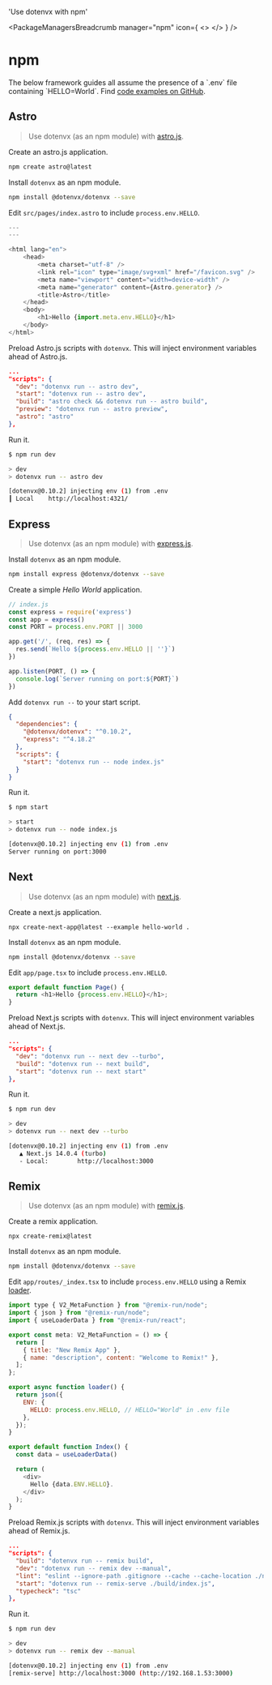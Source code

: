 

  'Use dotenvx with npm'

<PackageManagersBreadcrumb manager="npm" icon={
  <>
    <NpmIcon className="w-10 h-10 text-[#CB3837]" />
  </>
} />
# npm
<GuideHeading lead={description} />

<Note>
  The below framework guides all assume the presence of a `.env` file containing `HELLO=World`. Find <a href="https://github.com/dotenvx/examples/tree/master/package-managers/npm">code examples on GitHub</a>.
</Note>

<div className="not-prose grid grid-flow-col auto-cols-max gap-x-6 gap-y-10 items-center">
  <AstroIcon className="h-9 w-9 text-[#FF5D01]"/>
  <ExpressIcon className="h-9 w-9 text-[#000000] dark:invert"/>
  <NextIcon className="h-9 w-9 text-[#000000] dark:invert"/>
  <RemixIcon className="h-7 w-7 text-[#000000] dark:invert"/>
</div>

## Astro

> Use dotenvx (as an npm module) with [astro.js](https://github.com/withastro/astro).

Create an astro.js application.

```bash
npm create astro@latest
```

Install `dotenvx` as an npm module.

```bash
npm install @dotenvx/dotenvx --save
```

Edit `src/pages/index.astro` to include `process.env.HELLO`.

```js {{ title: 'src/pages/index.astro' }}
---
---

<html lang="en">
    <head>
        <meta charset="utf-8" />
        <link rel="icon" type="image/svg+xml" href="/favicon.svg" />
        <meta name="viewport" content="width=device-width" />
        <meta name="generator" content={Astro.generator} />
        <title>Astro</title>
    </head>
    <body>
        <h1>Hello {import.meta.env.HELLO}</h1>
    </body>
</html>
```

Preload Astro.js scripts with `dotenvx`. This will inject environment variables ahead of Astro.js.

```json {{ title: 'package.json' }}
...
"scripts": {
  "dev": "dotenvx run -- astro dev",
  "start": "dotenvx run -- astro dev",
  "build": "astro check && dotenvx run -- astro build",
  "preview": "dotenvx run -- astro preview",
  "astro": "astro"
},
```

Run it.

```bash {{ title: 'npm run dev' }}
$ npm run dev

> dev
> dotenvx run -- astro dev

[dotenvx@0.10.2] injecting env (1) from .env
┃ Local    http://localhost:4321/
```

## Express

> Use dotenvx (as an npm module) with [express.js](https://github.com/expressjs/express).

Install `dotenvx` as an npm module.

```bash
npm install express @dotenvx/dotenvx --save
```

Create a simple *Hello World* application.

```js {{ title: "index.js" }}
// index.js
const express = require('express')
const app = express()
const PORT = process.env.PORT || 3000

app.get('/', (req, res) => {
  res.send(`Hello ${process.env.HELLO || ''}`)
})

app.listen(PORT, () => {
  console.log(`Server running on port:${PORT}`)
})
```

Add `dotenvx run --` to your start script.

```json {{ title: "package.json" }}
{
  "dependencies": {
    "@dotenvx/dotenvx": "^0.10.2",
    "express": "^4.18.2"
  },
  "scripts": {
    "start": "dotenvx run -- node index.js"
  }
}
```

Run it.

```bash {{title: "npm start"}}
$ npm start

> start
> dotenvx run -- node index.js

[dotenvx@0.10.2] injecting env (1) from .env
Server running on port:3000
```

## Next

> Use dotenvx (as an npm module) with [next.js](https://github.com/vercel/next.js).

Create a next.js application.

```
npx create-next-app@latest --example hello-world .
```

Install `dotenvx` as an npm module.

```bash
npm install @dotenvx/dotenvx --save
```

Edit `app/page.tsx` to include `process.env.HELLO`.

```js {{ title: 'app/page.tsx' }}
export default function Page() {
  return <h1>Hello {process.env.HELLO}</h1>;
}
```

Preload Next.js scripts with `dotenvx`. This will inject environment variables ahead of Next.js.

```json {{ title: 'package.json' }}
...
"scripts": {
  "dev": "dotenvx run -- next dev --turbo",
  "build": "dotenvx run -- next build",
  "start": "dotenvx run -- next start"
},
```

Run it.

```bash {{ title: 'npm run dev' }}
$ npm run dev

> dev
> dotenvx run -- next dev --turbo

[dotenvx@0.10.2] injecting env (1) from .env
   ▲ Next.js 14.0.4 (turbo)
   - Local:        http://localhost:3000
```

## Remix

> Use dotenvx (as an npm module) with [remix.js](https://github.com/remix-run/remix).

Create a remix application.

```
npx create-remix@latest
```

Install `dotenvx` as an npm module.

```bash
npm install @dotenvx/dotenvx --save
```

Edit `app/routes/_index.tsx` to include `process.env.HELLO` using a Remix [loader](https://remix.run/docs/en/main/route/loader).

```js {{ title: 'app/routes/_index.tsx' }}
import type { V2_MetaFunction } from "@remix-run/node";
import { json } from "@remix-run/node";
import { useLoaderData } from "@remix-run/react";

export const meta: V2_MetaFunction = () => {
  return [
    { title: "New Remix App" },
    { name: "description", content: "Welcome to Remix!" },
  ];
};

export async function loader() {
  return json({
    ENV: {
      HELLO: process.env.HELLO, // HELLO="World" in .env file
    },
  });
}

export default function Index() {
  const data = useLoaderData()

  return (
    <div>
      Hello {data.ENV.HELLO}.
    </div>
  );
}
```

Preload Remix.js scripts with `dotenvx`. This will inject environment variables ahead of Remix.js.

```json {{ title: 'package.json' }}
...
"scripts": {
  "build": "dotenvx run -- remix build",
  "dev": "dotenvx run -- remix dev --manual",
  "lint": "eslint --ignore-path .gitignore --cache --cache-location ./node_modules/.cache/eslint .",
  "start": "dotenvx run -- remix-serve ./build/index.js",
  "typecheck": "tsc"
},
```

Run it.

```bash {{ title: 'npm run dev' }}
$ npm run dev

> dev
> dotenvx run -- remix dev --manual

[dotenvx@0.10.2] injecting env (1) from .env
[remix-serve] http://localhost:3000 (http://192.168.1.53:3000)
```
